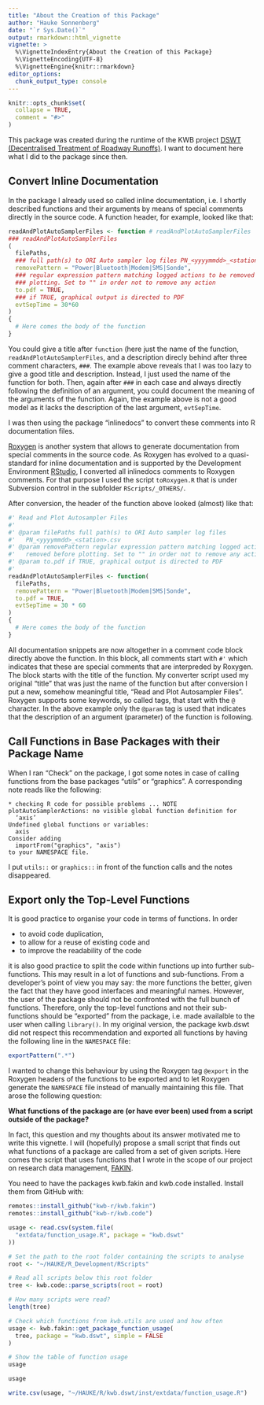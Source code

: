 ```yaml
---
title: "About the Creation of this Package"
author: "Hauke Sonnenberg"
date: "`r Sys.Date()`"
output: rmarkdown::html_vignette
vignette: >
  %\VignetteIndexEntry{About the Creation of this Package}
  %\VignetteEncoding{UTF-8}
  %\VignetteEngine{knitr::rmarkdown}
editor_options: 
  chunk_output_type: console
---
```


```r
knitr::opts_chunk$set(
  collapse = TRUE,
  comment = "#>"
)
```

This package was created during the runtime of the KWB project 
[DSWT (Decentralised Treatment of Roadway Runoffs)](https://www.kompetenz-wasser.de/en/project/dswt-dezentrale-reinigung-von-strassenabfluessen/).
I want to document here what I did to the package since then.

## Convert Inline Documentation

In the package I already used so called inline documentation, i.e. I shortly
described functions and their arguments by means of special comments directly
in the source code. A function header, for example, looked like that:

```r
readAndPlotAutoSamplerFiles <- function # readAndPlotAutoSamplerFiles
### readAndPlotAutoSamplerFiles
(
  filePaths,
  ### full path(s) to ORI Auto sampler log files PN_<yyyymmdd>_<station>.csv
  removePattern = "Power|Bluetooth|Modem|SMS|Sonde",
  ### regular expression pattern matching logged actions to be removed before
  ### plotting. Set to "" in order not to remove any action
  to.pdf = TRUE,
  ### if TRUE, graphical output is directed to PDF
  evtSepTime = 30*60
)
{
  # Here comes the body of the function
}
```

You could give a title after `function` (here just the name of the function,
`readAndPlotAutoSamplerFiles`, and a description direcly behind after three
comment characters, `###`. The example above reveals that I was too lazy to give
a good title and description. Instead, I just used the name of the function for
both. Then, again after `###` in each case and always directly following the
definition of an argument, you could document the meaning of the arguments of
the function. Again, the example above is not a good model as it lacks the
description of the last argument, `evtSepTime`.

I was then using the package "inlinedocs" to convert these comments into R
documentation files.

[Roxygen](https://cran.r-project.org/web/packages/roxygen2/vignettes/roxygen2.html)
is another system that allows to generate documentation from special comments in
the source code. As Roxygen has evolved to a quasi-standard for inline
documentation and is supported by the Development Environment
[RStudio](https://www.rstudio.com/), I converted all inlinedocs comments to
Roxygen comments. For that purpose I used the script `toRoxygen.R` that is under
Subversion control in the subfolder `RScripts/_OTHERS/`.

After conversion, the header of the function above looked (almost) like that:

```r
#' Read and Plot Autosampler Files
#' 
#' @param filePaths full path(s) to ORI Auto sampler log files
#'   PN_<yyyymmdd>_<station>.csv
#' @param removePattern regular expression pattern matching logged actions to be
#'   removed before plotting. Set to "" in order not to remove any action
#' @param to.pdf if TRUE, graphical output is directed to PDF
#' 
readAndPlotAutoSamplerFiles <- function(
  filePaths,
  removePattern = "Power|Bluetooth|Modem|SMS|Sonde",
  to.pdf = TRUE,
  evtSepTime = 30 * 60
)
{
  # Here comes the body of the function
}
```

All documentation snippets are now altogether in a comment code block directly
above the function. In this block, all comments start with `#'` which indicates
that these are special comments that are interpreded by Roxygen. The block
starts with the title of the function. My converter script used my original
"title" that was just the name of the function but after conversion I put a new,
somehow meaningful title, "Read and Plot Autosampler Files". Roxygen supports
some keywords, so called tags, that start with the `@` character. In the above
example only the `@param` tag is used that indicates that the description of an
argument (parameter) of the function is following.

## Call Functions in Base Packages with their Package Name

When I ran "Check" on the package, I got some notes in case of calling functions
from the base packages "utils" or "graphics". A corresponding note reads like 
the following:

```
* checking R code for possible problems ... NOTE
plotAutoSamplerActions: no visible global function definition for
  ‘axis’
Undefined global functions or variables:
  axis
Consider adding
  importFrom("graphics", "axis")
to your NAMESPACE file.
```

I put `utils::` or `graphics::` in front of the function calls and the notes
disappeared.

## Export only the Top-Level Functions

It is good practice to organise your code in terms of functions. In order 

* to avoid code duplication, 
* to allow for a reuse of existing code and 
* to improve the readability of the code 

it is also good practice to split the code within functions up into further
sub-functions. This may result in a lot of functions and sub-functions. From a
developer's point of view you may say: the more functions the better, given the
fact that they have good interfaces and meaningful names. However, the user of
the package should not be confronted with the full bunch of functions. 
Therefore, only the top-level functions and not their sub-functions should be
"exported" from the package, i.e. made availalble to the user when calling
` library()`. In my original version, the package kwb.dswt did not respect this
recommendation and exported all functions by having the following line in the
`NAMESPACE` file:

```r
exportPattern(".*")
```

I wanted to change this behaviour by using the Roxygen tag `@export` in the
Roxygen headers of the functions to be exported and to let Roxygen generate the
`NAMESPACE` file instead of manually maintaining this file. That arose the
following question: 

**What functions of the package are (or have ever been) used from a script outside of the package?**

In fact, this question and my thoughts about its answer motivated me to write
this vignette. I will (hopefully) propose a small script that finds out what
functions of a package are called from a set of given scripts. Here comes the
script that uses functions that I wrote in the scope of our project on research
data management, [FAKIN](https://www.kompetenz-wasser.de/en/project/fakin-research-data-management/).

You need to have the packages kwb.fakin and kwb.code installed. Install them from
GitHub with:

```r
remotes::install_github("kwb-r/kwb.fakin")
remotes::install_github("kwb-r/kwb.code")
```


```r
usage <- read.csv(system.file(
  "extdata/function_usage.R", package = "kwb.dswt"
))
```

```r
# Set the path to the root folder containing the scripts to analyse
root <- "~/HAUKE/R_Development/RScripts"

# Read all scripts below this root folder
tree <- kwb.code::parse_scripts(root = root)

# How many scripts were read?
length(tree)

# Check which functions from kwb.utils are used and how often
usage <- kwb.fakin::get_package_function_usage(
  tree, package = "kwb.dswt", simple = FALSE
)

# Show the table of function usage
usage
```

```r
usage
```

```r
write.csv(usage, "~/HAUKE/R/kwb.dswt/inst/extdata/function_usage.R")
```

